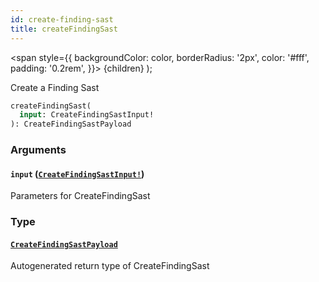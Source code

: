 ```yaml
---
id: create-finding-sast
title: createFindingSast
---
```


<span
style={{
      backgroundColor: color,
      borderRadius: '2px',
      color: '#fff',
      padding: '0.2rem',
    }}>
{children}
</span>
);

Create a Finding Sast

```graphql
createFindingSast(
  input: CreateFindingSastInput!
): CreateFindingSastPayload

```

### Arguments

#### `input` ([`CreateFindingSastInput!`](/api/graphql/documentation/inputs/create-finding-sast-input))

Parameters for CreateFindingSast

### Type

#### [`CreateFindingSastPayload`](/api/graphql/documentation/objects/create-finding-sast-payload)

Autogenerated return type of CreateFindingSast
